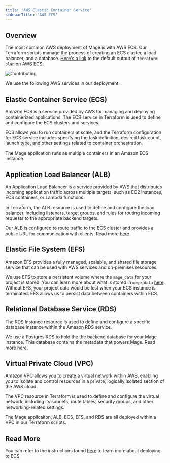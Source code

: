 ```yaml
---
title: "AWS Elastic Container Service"
sidebarTitle: "AWS ECS"
---
```


## Overview

The most common AWS deployment of Mage is with AWS ECS. Our Terraform scripts manage the process of creating an ECS cluster, a load balancer, and a database. [Here's a link](/production/deploying-to-cloud/aws/resources) to the default output of `terraform plan` on AWS ECS.

<Frame height="400" caption="An architecture diagram of a Mage AWS ECS deployment.">
  <img alt="Contributing" src="/media/architecture/aws-ecs.png" />
</Frame>


We use the following AWS services in our deployment:

## Elastic Container Service (ECS)

Amazon ECS is a service provided by AWS for managing and deploying containerized applications. The ECS service in Terraform is used to define and configure the ECS clusters and services. 

ECS allows you to run containers at scale, and the Terraform configuration for ECS service includes specifying the task definition, desired task count, launch type, and other settings related to container orchestration.

The Mage application runs as multiple containers in an Amazon ECS instance. 

## Application Load Balancer (ALB)

An Application Load Balancer is a service provided by AWS that distributes incoming application traffic across multiple targets, such as EC2 instances, ECS containers, or Lambda functions. 

In Terraform, the ALB resource is used to define and configure the load balancer, including listeners, target groups, and rules for routing incoming requests to the appropriate backend targets.

Our ALB is configured to route traffic to the ECS cluster and provides a public URL for communication with clients. Read more [here](https://docs.aws.amazon.com/elasticloadbalancing/latest/application/load-balancer-ip-address-type.html).

## Elastic File System (EFS)

Amazon EFS provides a fully managed, scalable, and shared file storage service that can be used with AWS services and on-premises resources. 

We use EFS to store a persistent volume where the `mage_data` for your project is stored. You can learn more about what is stored in `mage_data` [here](/design/core-abstractions#project-data). Without EFS, your project data would be lost when your ECS instance is terminated. EFS allows us to persist data between containers within ECS.

## Relational Database Service (RDS)

The RDS Instance resource is used to define and configure a specific database instance within the Amazon RDS service. 

We use a Postgres RDS to hold the the backend database for your Mage instance. This database contains the metadata that powers Mage. Read more [here](/design/core-abstractions#project-data).

## Virtual Private Cloud (VPC)

Amazon VPC allows you to create a virtual network within AWS, enabling you to isolate and control resources in a private, logically isolated section of the AWS cloud. 

The VPC resource in Terraform is used to define and configure the virtual network, including its subnets, route tables, security groups, and other networking-related settings.

The Mage applicaiton, ALB, ECS, EFS, and RDS are all deployed within a VPC in our Terraform scripts.

## Read More

You can refer to the instructions found [here](/production/deploying-to-cloud/aws/setup) to learn more about deploying to ECS.
